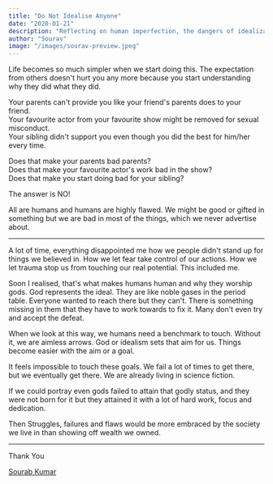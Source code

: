 ```yaml
---
title: "Do Not Idealise Anyone"
date: "2020-01-21"
description: "Reflecting on human imperfection, the dangers of idealization, and the importance of accepting flaws in ourselves and others."
author: "Sourav"
image: "/images/sourav-preview.jpeg"
---
```


Life becomes so much simpler when we start doing this. The expectation from others doesn't hurt you any more because you start understanding why they did what they did.

Your parents can't provide you like your friend's parents does to your friend.  
Your favourite actor from your favourite show might be removed for sexual misconduct.  
Your sibling didn't support you even though you did the best for him/her every time.

Does that make your parents bad parents?  
Does that make your favourite actor's work bad in the show?  
Does that make you start doing bad for your sibling?

The answer is NO!

All are humans and humans are highly flawed. We might be good or gifted in something but we are bad in most of the things, which we never advertise about.

---

A lot of time, everything disappointed me how we people didn't stand up for things we believed in. How we let fear take control of our actions. How we let trauma stop us from touching our real potential. This included me.

Soon I realised, that's what makes humans human and why they worship gods. God represents the ideal. They are like noble gases in the period table. Everyone wanted to reach there but they can't. There is something missing in them that they have to work towards to fix it. Many don't even try and accept the defeat.

When we look at this way, we humans need a benchmark to touch. Without it, we are aimless arrows. God or idealism sets that aim for us. Things become easier with the aim or a goal.

It feels impossible to touch these goals. We fail a lot of times to get there, but we eventually get there. We are already living in science fiction.

If we could portray even gods failed to attain that godly status, and they were not born for it but they attained it with a lot of hard work, focus and dedication.

Then Struggles, failures and flaws would be more embraced by the society we live in than showing off wealth we owned.

---

Thank You

[Sourab Kumar](https://twitter.com/sourav_bz)
